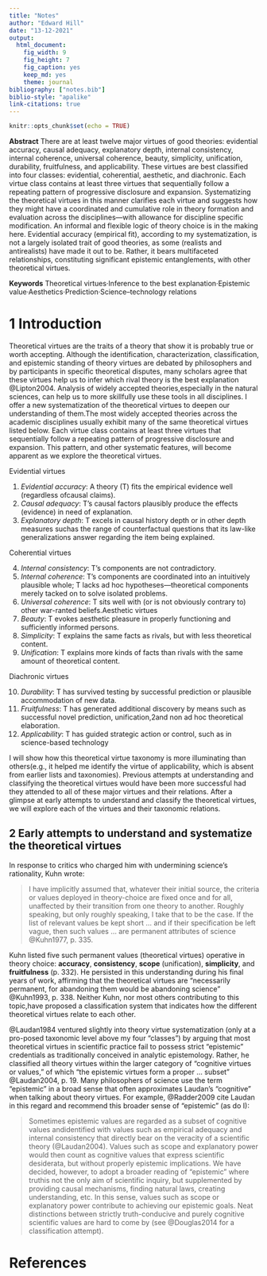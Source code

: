 ```yaml
---
title: "Notes"
author: "Edward Hill"
date: "13-12-2021"
output: 
  html_document: 
    fig_width: 9
    fig_height: 7
    fig_caption: yes
    keep_md: yes
    theme: journal
bibliography: ["notes.bib"]
biblio-style: "apalike"
link-citations: true
---
```


```r
knitr::opts_chunk$set(echo = TRUE)
```


**Abstract**  There are at least twelve major virtues of good theories: evidential accuracy, causal adequacy, explanatory depth, internal consistency, internal coherence, universal coherence, beauty, simplicity, unification, durability, fruitfulness, and applicability. These virtues are best classified into four classes: evidential, coherential, aesthetic, and diachronic. Each virtue class contains at least three virtues that sequentially follow a repeating pattern of progressive disclosure and expansion. Systematizing the theoretical virtues in this manner clarifies each virtue and suggests how they might have a coordinated and cumulative role in theory formation and evaluation across the disciplines—with allowance for discipline specific modification. An informal and flexible logic of theory choice is in the making here. Evidential accuracy (empirical fit), according to my systematization, is not a largely isolated trait of good theories, as some (realists and antirealists) have made it out to be. Rather, it bears multifaceted relationships, constituting significant epistemic entanglements, with other theoretical virtues.

**Keywords**  Theoretical virtues·Inference to the best explanation·Epistemic 
value·Aesthetics·Prediction·Science–technology relations

# 1 Introduction

Theoretical virtues are the traits of a theory that show it is probably true or worth accepting. Although the identification, characterization, classification, and epistemic standing of theory virtues are debated by philosophers and by participants in specific theoretical disputes, many scholars agree that these virtues help us to infer which rival theory is the best explanation @Lipton2004. Analysis of widely accepted theories,especially in the natural sciences, can help us to more skillfully use these tools in all disciplines. I offer a new systematization of the theoretical virtues to deepen our understanding of them.The most widely accepted theories across the academic disciplines usually exhibit many of the same theoretical virtues listed below. Each virtue class contains at least three virtues that sequentially follow a repeating pattern of progressive disclosure and expansion. This pattern, and other systematic features, will become apparent as we explore the theoretical virtues.

Evidential virtues

1. *Evidential accuracy*: A theory (T) fits the empirical evidence well (regardless ofcausal claims).
2. *Causal adequacy*: T’s causal factors plausibly produce the effects (evidence) in need of explanation.
3. *Explanatory depth*: T excels in causal history depth or in other depth measures suchas the range of counterfactual questions that its law-like generalizations answer regarding the item being explained.

Coherential virtues

4. *Internal consistency*: T’s components are not contradictory.
5. *Internal coherence*: T’s components are coordinated into an intuitively plausible whole; T lacks ad hoc hypotheses—theoretical components merely tacked on to solve isolated problems.
6. *Universal coherence*: T sits well with (or is not obviously contrary to) other war-ranted beliefs.Aesthetic virtues
7. *Beauty*: T evokes aesthetic pleasure in properly functioning and sufficiently informed persons.
8. *Simplicity*: T explains the same facts as rivals, but with less theoretical content.
9. *Unification*: T explains more kinds of facts than rivals with the same amount of theoretical content. 

Diachronic virtues

10. *Durability*: T has survived testing by successful prediction or plausible accommodation of new data.
11. *Fruitfulness*: T has generated additional discovery by means such as successful novel prediction, unification,2and non ad hoc theoretical elaboration.
12. *Applicability*: T has guided strategic action or control, such as in science-based technology

I will show how this theoretical virtue taxonomy is more illuminating than others(e.g., it helped me identify the virtue of applicability, which is absent from earlier lists and taxonomies). Previous attempts at understanding and classifying the theoretical virtues would have been more successful had they attended to all of these major virtues and their relations. After a glimpse at early attempts to understand and classify the theoretical virtues, we will explore each of the virtues and their taxonomic relations.

## 2 **Early attempts to understand and systematize the theoretical virtues**

In response to critics who charged him with undermining science’s rationality, Kuhn wrote:

>I have implicitly assumed that, whatever their initial source, the criteria or values deployed in theory-choice are fixed once and for all, unaffected by their transition from one theory to another. Roughly speaking, but only roughly speaking, I take that to be the case. If the list of relevant values be kept short ... and if their specification be left vague, then such values ... are permanent attributes of science @Kuhn1977, p. 335.

Kuhn listed five such permanent values (theoretical virtues) operative in theory choice: **accuracy**, **consistency**, **scope** (unification), **simplicity**, and **fruitfulness** (p. 332). He persisted in this understanding during his final years of work, affirming that the theoretical virtues are “necessarily permanent, for abandoning them would be abandoning science” @Kuhn1993, p. 338. Neither Kuhn, nor most others contributing to this topic,have proposed a classification system that indicates how the different theoretical virtues relate to each other.

@Laudan1984 ventured slightly into theory virtue systematization (only at a pro-posed taxonomic level above my four “classes”) by arguing that most theoretical virtues in scientific practice fail to possess strict “epistemic” credentials as traditionally conceived in analytic epistemology. Rather, he classified all theory virtues within the larger category of “cognitive virtues or values,” of which “the epistemic virtues form a proper ... subset” @Laudan2004, p. 19. Many philosophers of science use the term “epistemic” in a broad sense that often approximates Laudan’s “cognitive” when talking about theory virtues. For example, @Radder2009 cite Laudan in this regard and recommend this broader sense of “epistemic” (as do I):

>Sometimes epistemic values are regarded as a subset of cognitive values andidentified with values such as empirical adequacy and internal consistency that directly bear on the veracity of a scientific theory (@Laudan2004). Values such as scope and explanatory power would then count as cognitive values that express scientific desiderata, but without properly epistemic implications. We have decided, however, to adopt a broader reading of “epistemic” where truthis not the only aim of scientific inquiry, but supplemented by providing causal mechanisms, finding natural laws, creating understanding, etc. In this sense, values such as scope or explanatory power contribute to achieving our epistemic goals. Neat distinctions between strictly truth-conducive and purely cognitive scientific values are hard to come by (see @Douglas2014 for a classification attempt). 




# References








